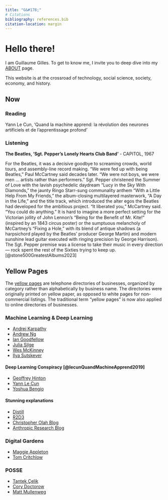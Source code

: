 ```yaml
---
title: "G&#178;"
# Citations
bibliography: references.bib
citation-location: margin
---
```


# Hello there!

I am Guillaume Gilles. To get to know me, I invite you to deep dive into my [ABOUT](about.qmd) page.

This website is at the crossroad of technology, social science, society, economy, and history.

## Now

### Reading

Yann Le Cun, ‘Quand la machine apprend: la révolution des neurones artificiels et de l'apprentissage profond’

### Listening

**The Beatles, ‘Sgt. Pepper’s Lonely Hearts Club Band’** - CAPITOL, 1967

For the Beatles, it was a decisive goodbye to screaming crowds, world tours, and assembly-line record making.
“We were fed up with being Beatles,” Paul McCartney said decades later.
“We were not boys, we were men … artists rather than performers.”
Sgt. Pepper christened the Summer of Love with the lavish psychedelic daydream “Lucy in the Sky With Diamonds,” the jaunty Ringo Starr-sung communality anthem “With a Little Help From My Friends,” the album-closing multilayered masterwork, “A Day in the Life,” and the title track, which introduced the alter egos the Beatles had developed for the ambitious project.
“It liberated you,” McCartney said. “You could do anything.”
It is hard to imagine a more perfect setting for the Victorian jollity of John Lennon’s “Being for the Beneﬁt of Mr. Kite!” (inspired by an 1843 circus poster) or the sumptuous melancholy of McCartney’s “Fixing a Hole,” with its blend of antique shadows (a harpsichord played by the Beatles’ producer George Martin) and modern sunshine lead guitar executed with ringing precision by George Harrison).
The Sgt. Pepper premise was a license to take their music in every direction — rock spent the rest of the Sixties trying to keep up. [@stone500GreatestAlbums2023]

## Yellow Pages

::: {.callout-note}
The [yellow pages](https://en.wikipedia.org/wiki/Yellow_pages) are telephone directories of businesses, organized by category rather than alphabetically by business name.
The directories were originally printed on yellow paper, as opposed to white pages for non-commercial listings.
The traditional term "yellow pages" is now also applied to online directories of businesses.
:::

### Machine Learning & Deep Learning

- [Andrej Karpathy](https://karpathy.ai/)
- [Andrew Ng](https://www.andrewng.org/)
- [Ian Goodfellow](https://www.iangoodfellow.com/)
- [Julia Silge](https://juliasilge.com/)
- [Wes McKinney](https://wesmckinney.com/)
- [Ilya Sutskever](https://www.cs.toronto.edu/~ilya/)

#### Deep Learning Conspiracy [@lecunQuandMachineApprend2019]

- [Geoffrey Hinton](https://www.cs.toronto.edu/~hinton/)
- [Yann Le Cun](https://yann.lecun.com/)
- [Yoshua Bengio](https://yoshuabengio.org/)

#### Stunning explanations

- [Distill](https://distill.pub/)
- [R2D3](http://www.r2d3.us/)
- [Christopher Olah Blog](https://colah.github.io/)
- [Anthropic Research Blog](https://www.anthropic.com/research)

### Digital Gardens

- [Maggie Appleton](https://maggieappleton.com/)
- [Tom Critchlow](https://tomcritchlow.com/)

### POSSE

- [Tantek Çelik](http://tantek.com/)
- [Cory Doctorow](https://craphound.com/)
- [Matt Mullenweg](https://ma.tt/)

